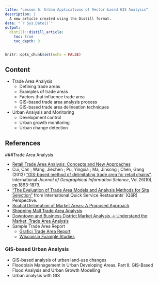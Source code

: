 ```yaml
---
title: "Lesson 6: Urban Applications of Vector-based GIS Analysis"
description: |
  A new article created using the Distill format.
date: "`r Sys.Date()`"
output:
  distill::distill_article:
    toc: true
    toc_depth: 3
---
```


```r
knitr::opts_chunk$set(echo = FALSE)
```

## Content

- Trade Area Analysis
    - Defining trade areas
    - Examples of trade areas
    - Factors that influence trade area
    - GIS-based trade area analysis process
    - GIS-based trade area delineation techniques
- Urban Analysis and Monitoring
    - Development control
    - Urban growth monitoring
    - Urban change detection

## References
###Trade Area Analysis

- [Retail Trade Area Analysis: Concepts and New Approaches](http://www.experts.com/content/articles/Donald-Segal-JDM-Trade%20Area%20Analysis.pdf)
- Cui, Can ; Wang, Jiechen ; Pu, Yingxia ; Ma, Jinsong ; Chen, Gang (2012) ["GIS-based method of delimitating trade area for retail chains"](https://web-a-ebscohost-com.libproxy.smu.edu.sg/ehost/detail/detail?vid=0&sid=d8645ef8-9d8e-4b2f-a397-cfbcd9c25f45%40sessionmgr4008&bdata=JnNpdGU9ZWhvc3QtbGl2ZSZzY29wZT1zaXRl#AN=80736486&db=asn). International *Journal of Geographical Information Science*, Vol.26(10), pp.1863-1879.
- ["The Evaluation of Trade Area Models and Analysis Methods for Site Selection"](https://www.google.com/url?sa=t&rct=j&q=&esrc=s&source=web&cd=17&ved=2ahUKEwiCgIqb4ePkAhWDXSsKHdKODNUQFjAQegQICBAC&url=http%3A%2F%2Ficonarp.selcuk.edu.tr%2Ficonarp%2Farticle%2Fdownload%2F203%2F153&usg=AOvVaw1-fj4zY8aWGmpKmE_2dL3k) from International Quick Service Restaurants’ (QSR) Perspective.
- [Spatial Delineation of Market Areas: A Proposed Approach](https://spatial.usc.edu/wp-content/uploads/2014/04/GrayAmanda.pdf)
- [Shopping Mall Trade Area Analysis](http://www.slideshare.net/decemberstar55/shopping-mall-trade-area-analysis)
- [Downtown and Business District Market Analysis -> Understand the Market: Trade Area Analysis](https://fyi.uwex.edu/downtown-market-analysis/understanding-the-market/trade-area-analysis/)
- Sample Trade Area Report
    - [Grafici Trade Area Report](http://www.brdconsulting.it/images/Progetti/TradeAreaReport/TradeAreaReportDemo.pdf)
    - [Wisconsin Example Studies](https://fyi.extension.wisc.edu/downtown-market-analysis/example-studies/wisconsin-example-studies/)

### GIS-based Urban Analysis

- GIS-based analysis of urban land-use changes
- Floodplain Management in Urban Developing Areas. Part II. GIS-Based Flood Analysis and Urban Growth Modelling
- Urban analysis with GIS





